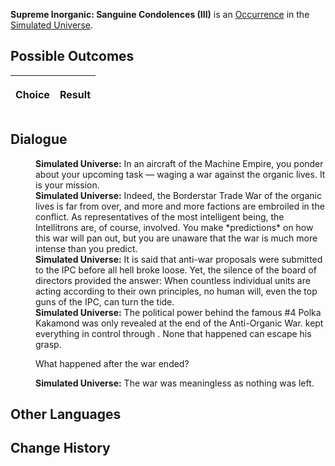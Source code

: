 {{Simulated Universe Event Infobox
|title         = Supreme Inorganic: Sanguine Condolences (III)
|image         = Trailblaze Secret 12.png
|type          =
|domains_su    = 
|domains_ext   = 
|domains_swarm = 
|domains_gng   = 
|requirements  =
|prev          = {{tx}}
|next          = {{tx}}
|indexRewards  =
|characters    = 
}}
'''Supreme Inorganic: Sanguine Condolences (III)''' is an [[Simulated Universe/Occurrence|Occurrence]] in the [[Simulated Universe]].

==Possible Outcomes==
{| class="article-table"
!Choice
!Result

|}

<!--
==Gameplay Notes==

-->
==Dialogue==
{{Dialogue Start}}
:'''Simulated Universe:''' In an aircraft of the Machine Empire, you ponder about your upcoming task &mdash; waging a war against the organic lives. It is your mission.
:'''Simulated Universe:''' Indeed, the Borderstar Trade War of the organic lives is far from over, and more and more factions are embroiled in the conflict. As representatives of the most intelligent being, the Intellitrons are, of course, involved. You make *predictions* on how this war will pan out, but you are unaware that the war is much more intense than you predict.
:'''Simulated Universe:''' It is said that anti-war proposals were submitted to the IPC before all hell broke loose. Yet, the silence of the board of directors provided the answer: When countless individual units are acting according to their own principles, no human will, even the top guns of the IPC, can turn the tide.
:'''Simulated Universe:''' The political power behind the famous #4 Polka Kakamond was only revealed at the end of the Anti-Organic War. {{Color|Keyword|Dongfang Qixing}} kept everything in control through {{Color|Keyword|omens}}. None that happened can escape his grasp.
:{{DIcon|Arrow}} What happened after the war ended?
:'''Simulated Universe:''' The war was meaningless as nothing was left.
{{Dialogue End}}

==Other Languages==
{{Other Languages
|en   = Supreme Inorganic: Sanguine Condolences (III)
|zhs  = 极致无机：「血色吊唁」•其三
|zht  = 極致無機：「血色弔唁」•其三
|ja   = {{Rubi|無機|むき}}の{{Rubi|極致|きょくち}}：「{{Rubi|血色|ちいろ}}の{{Rubi|弔|とむら}}い」・その3
|ko   = 궁극의 무기: 「핏빛 조의」•3
|es   = Inorgánico supremo: condolencias rojizas III
|fr   = Suprématie inorganique&nbsp;: Condoléances écarlates (III)
|ru   = Высший неорганик: Багровые соболезнования III
|th   = อินทรีย์ขั้นสุด: "การไว้อาลัยสีโลหิต" (3)
|vi   = Vô Cơ Tối Cao: Lời Chia Buồn Đẫm Máu 3
|de   = Anorganische Höchststufe: Blutrotes Beileid (III)
|id   = Non-organik Maksimal: "Penghormatan Merah Darah" (3)
|pt   = Inorgânico Supremo: Condolências Sanguíneas (III)
}}

==Change History==
{{Change History|1.6}}
